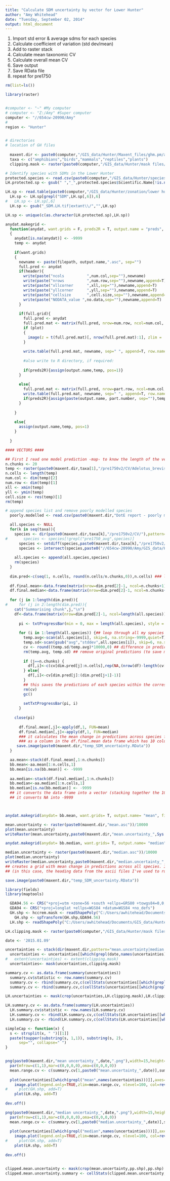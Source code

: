 ```yaml
---
title: "Calculate SDM uncertainty by vector for Lower Hunter"
author: "Amy Whitehead"
date: "Tuesday, September 02, 2014"
output: html_document
---
```



1. Import std error & average sdms for each species
2. Calculate coefficient of variation (std dev/mean)
3. Add to raster stack
4. Calculate mean taxonomic CV
5. Calculate overall mean CV
6. Save output
7. Save RData file
8. repeat for pre1750

```r
rm(list=ls())

library(raster)


#computer <- "~" #My computer
# computer <- "Z:/Amy" #Super computer
computer <- "//654cw-20990/Amy"
# 
region <- "Hunter"


# directories
# location of GH files
 
  maxent.dir <- paste0(computer,"/GIS_data/Hunter/Maxent_files/ghm.pm/all_variables/output/")
  taxa <- c("amphibians","birds","mammals","reptiles","plants")
  clipping.mask <- raster(paste0(computer,"/GIS_data/Hunter/mask files/GH_PM.clipping.mask.tif"))

# Identify species with SDMs in the Lower Hunter
protected.species <- read.csv(paste0(computer,"/GIS_data/Hunter/species point data/IBRA threatened species list.csv"))
LH.protected.sp <- gsub(" ","_",protected.species$Scientific.Name[!is.na(protected.species$lower.hunter)])

LH.sp <- read.table(paste0(computer,"/GIS_data/Hunter/zonation/lower hunter/LH.extant.zonation.spp"),sep="\t")
  LH.sp <- LH.sp[grepl("SDM",LH.sp[,6]),6]
#   LH.sp <- LH.sp[,6]
  LH.sp <- gsub("_SDM.LH.tif|extant\\/","",LH.sp)

LH.sp <- unique(c(as.character(LH.protected.sp),LH.sp))

```

```r

anydat.makegrid <-
  function(anydat, want.grids = F, preds2R = T, output.name = "preds", filepath = NULL, num.col = NULL, num.row = NULL, xll = NULL, yll = NULL, cell.size = NULL, no.data = NULL, plot=F, full.grid=T, part.number=NULL, part.row = NULL, header = T) 
  {
    anydat[is.na(anydat)] <- -9999
    temp <- anydat
    
    if(want.grids)
    {
      newname <- paste(filepath, output.name,".asc", sep="")
      full.pred <- anydat
      if(header){
        write(paste("ncols          ",num.col,sep=""),newname)
        write(paste("nrows          ",num.row,sep=""),newname,append=T)
        write(paste("xllcorner      ",xll,sep=""),newname,append=T)
        write(paste("yllcorner      ",yll,sep=""),newname,append=T)
        write(paste("cellsize       ",cell.size,sep=""),newname,append=T)
        write(paste("NODATA_value ",no.data,sep=""),newname,append=T)
      }
      
      if(full.grid){
        full.pred <- anydat
        full.pred.mat <- matrix(full.pred, nrow=num.row, ncol=num.col, byrow=T)
        if (plot) 
        {
          image(z = t(full.pred.mat)[, nrow(full.pred.mat):1], zlim =  c(0,1), col = rainbow(12))
        }
        
        write.table(full.pred.mat, newname, sep=" ", append=T, row.names=F, col.names=F)
        
        #also write to R directory, if required:
        
        if(preds2R){assign(output.name,temp, pos=1)}
      }
      
      else{
        full.pred.mat <- matrix(full.pred, nrow=part.row, ncol=num.col, byrow=T)
        write.table(full.pred.mat, newname, sep=" ", append=T, row.names=F, col.names=F)
        if(preds2R){assign(paste(output.name, part.number, sep=""),temp, pos=1)}
      }
      
    }
    
    else{
      assign(output.name,temp, pos=1)
    }
    
  }

````

```r

#### VECTORS ####

## First I read one model prediction -map- to know the length of the vector I'll get from reading the raster as a vector (reading by rows basically)
n.chunks <- 20
temp <- raster(paste0(maxent.dir,taxa[1],"/pre1750v2/CV/Adelotus_brevis_avg.asc"))
n.cells <- length(temp)
num.col <- dim(temp)[2]
num.row <- dim(temp)[1]
xll <- xmin(temp)
yll <- ymin(temp)
cell.size <- res(temp)[1]
rm(temp)

# append species list and remove poorly modelled species
  poorly.modelled <- read.csv(paste0(maxent.dir,"DotE report - poorly modelled species.csv"))

  all.species <- NULL
  for(k in seq(taxa)){
    species <- dir(paste0(maxent.dir,taxa[k],"/pre1750v2/CV/"),pattern="_avg.asc$",full.names = T)
#       species <- species[!grepl("pre1750_avg",species)]
      species <- setdiff(species,paste0(maxent.dir,taxa[k],"/pre1750v2/CV/",gsub(" ","_",poorly.modelled$Species),"_avg.asc"))
      species <- intersect(species,paste0("//654cw-20990/Amy/GIS_data/Hunter/Maxent_files/ghm.pm/all_variables/output/",taxa[k],"/pre1750v2/CV/",LH.sp,"_avg.asc"))
    
    all.species <- append(all.species,species)
    rm(species)
  }
     
  dim.pred<-c(seq(1, n.cells, round(n.cells/n.chunks,0)),n.cells) ### length(temp)=14177520. I divide the raster -now vector- in 10 equal parts/chuncks of 1417752 elements each
  
  df.final.mean<-data.frame(matrix(nrow=dim.pred[2]-1, ncol=n.chunks+1))### It will accomodate the mean results in chuncks (columns)
  df.final.median<-data.frame(matrix(nrow=dim.pred[2]-1, ncol=n.chunks+1))### It will accomodate the mean results in chuncks (columns)
    
  for (j in 1:length(dim.pred)){
#     for (j in 2:length(dim.pred)){
    cat("Summarising chunk",j,"\n")
    df<-data.frame(matrix(nrow=dim.pred[2]-1, ncol=length(all.species))) ### data frame that will accomodate the data for each chunck of the original raster across all the 188 species
      
      pi <- txtProgressBar(min = 0, max = length(all.species), style = 3)  
    
      for (i in 1:length(all.species)) {## loop through all my species     
        temp.avg<-scan(all.species[i], skip=6, na.string=-9999,quiet=T) ## species prediction using EXT covariates
        temp.sd<-scan(gsub("avg","stddev",all.species[i]), skip=6, na.string=-9999,quiet=T) ## species prediction using AVG covariates
        cv <- round((temp.sd/temp.avg)*10000,0) ## difference in predictions between EXT and AVG approaches
        rm(temp.avg, temp.sd) ## remove original predictions (to save memory!)
        
        if (j==n.chunks) {
          df[,i]<-c(cv[dim.pred[j]:n.cells],rep(NA,(nrow(df)-length(cv[dim.pred[j]:n.cells]))))
        } else{
          df[,i]<-cv[dim.pred[j]:(dim.pred[j+1]-1)]
        } 
        ## this saves the predictions of each species within the corresponding chunk of the raster
        rm(cv)
        gc()
        
        setTxtProgressBar(pi, i)
      }
      
    close(pi)
       
      df.final.mean[,j]<-apply(df,1, FUN=mean)
      df.final.median[,j]<-apply(df,1, FUN=median)
      ### it calculates the mean change in predictions across species for each raster chunck and save these mean values 
      ### as a column in the df.final.mean data frame which has 10 columns (one for each raster chunck)
     save.image(paste0(maxent.dir,"temp_SDM_uncertainty.RData"))  
  }
```

```r
  
  aa.mean<-stack(df.final.mean[,1:n.chunks])
  bb.mean<-aa.mean[1:n.cells,1]
  bb.mean[is.na(bb.mean)] <- -9999
  
  aa.median<-stack(df.final.median[,1:n.chunks])
  bb.median<-aa.median[1:n.cells,1]
  bb.median[is.na(bb.median)] <- -9999
  ## it converts the data frame into a vector (stacking together the 10 columns of the df.final.mean data frame);
  ## it converts NA into -9999



anydat.makegrid(anydat= bb.mean, want.grids= T, output.name= "mean", filepath = maxent.dir, num.col=num.col, num.row=num.row, xll=xll, yll=yll, cell.size=cell.size, no.data = -9999, plot=F)

mean.uncertainty <- raster(paste0(maxent.dir,"mean.asc"))/10000
plot(mean.uncertainty)
writeRaster(mean.uncertainty,paste0(maxent.dir,"mean.uncertainty_",Sys.Date(),".tif"),overwrite=T)

anydat.makegrid(anydat= bb.median, want.grids= T, output.name= "median", filepath = maxent.dir, num.col=num.col, num.row=num.row, xll=xll, yll=yll, cell.size=cell.size, no.data = -9999, plot=F)

median.uncertainty <- raster(paste0(maxent.dir,"median.asc"))/10000
plot(median.uncertainty)
writeRaster(median.uncertainty,paste0(maxent.dir,"median.uncertainty_",Sys.Date(),".tif"),overwrite=T)
## creates a grid with mean change in predictions across all species. It needs the information of the six heading columns of an ascii file
## (in this case, the heading data from the ascii files I've used to run MaxEnt)

save.image(paste0(maxent.dir,"temp_SDM_uncertainty.RData"))

```

```r
library(fields)
library(maptools)

  GDA94.56 <- CRS("+proj=utm +zone=56 +south +ellps=GRS80 +towgs84=0,0,0,0,0,0,0 +units=m +no_defs")
  GDA94 <- CRS("+proj=longlat +ellps=WGS84 +datum=WGS84 +no_defs")
  GH.shp <- hccrem.mask <- readShapePoly("C:/Users/awhitehead/Documents/GIS_data/Hunter/Plans/HCCREMS_AreaOfInterest/HCCREMS_AoI.shp", proj4=GDA94)
    GH.shp <- spTransform(GH.shp,GDA94.56)
  LH.shp <- readShapePoly("C:/Users/awhitehead/Documents/GIS_data/Hunter/All data from harddrive/From DO/OEH_Lower_Hunter_18122012/Administrative/LHRS_Study_Area.shp", proj4=GDA94.56)

LH.clipping.mask <- raster(paste0(computer,"/GIS_data/Hunter/mask files/LH.clipping.mask.tif"))

date <- '2015.01.09'

uncertainties <- stack(dir(maxent.dir,pattern="mean.uncertainty|median.uncertainty",full.names=T))
  uncertainties <- uncertainties[[which(grepl(date,names(uncertainties)))]]
#   extent(uncertainties) <- extent(clipping.mask) 
  uncertainties<- mask(uncertainties,clipping.mask)

summary.cv <- as.data.frame(summary(uncertainties))
  summary.cv$statistic <- row.names(summary.cv)
  summary.cv <- rbind(summary.cv,c(cellStats(uncertainties[[which(grepl("mean",names(uncertainties)))]],mean),cellStats(uncertainties[[which(grepl("median",names(uncertainties)))]],mean),"mean"))
  summary.cv <- rbind(summary.cv,c(cellStats(uncertainties[[which(grepl("mean",names(uncertainties)))]],sd),cellStats(uncertainties[[which(grepl("median",names(uncertainties)))]],sd),"sd"))

LH.uncertainties <- mask(crop(uncertainties,LH.clipping.mask),LH.clipping.mask)

LH.summary.cv <- as.data.frame(summary(LH.uncertainties))
  LH.summary.cv$statistic <- row.names(LH.summary.cv)
  LH.summary.cv <- rbind(LH.summary.cv,c(cellStats(LH.uncertainties[[which(grepl("mean",names(LH.uncertainties)))]],mean),cellStats(LH.uncertainties[[which(grepl("median",names(LH.uncertainties)))]],mean),"mean"))
  LH.summary.cv <- rbind(LH.summary.cv,c(cellStats(LH.uncertainties[[which(grepl("mean",names(LH.uncertainties)))]],sd),cellStats(LH.uncertainties[[which(grepl("median",names(LH.uncertainties)))]],sd),"sd"))

simpleCap <- function(x) {
  s <- strsplit(x, " ")[[1]]
  paste(toupper(substring(s, 1,1)), substring(s, 2),
      sep="", collapse=" ")
}


png(paste0(maxent.dir,"mean uncertainty_",date,".png"),width=15,height=10,units="cm",res=300,pointsize=12,bg="transparent")
  par(mfrow=c(1,1),mar=c(0,0,0,0),oma=c(0,0,0,0))
  mean.range.cv <- c(summary.cv[1,paste0("mean.uncertainty_",date)],summary.cv[5,paste0("mean.uncertainty_",date)])
  
  plot(uncertainties[[which(grepl("mean",names(uncertainties)))]],axes=F,box=F,legend=F,col=rev(grey((1:90)/100)),zlim=mean.range.cv)
    image.plot(legend.only=TRUE,zlim=mean.range.cv, nlevel=100, col=rev(grey((1:90)/100)),axis.args=list(at=mean.range.cv, labels=c(paste0("Low","\n","(CV=",round(mean.range.cv[1],2),")"),paste0("High","\n","(CV=",round(mean.range.cv[2],2),")")), cex.axis=0.7,adj=0.5),legend.args=list(text='Predictive uncertainty', side=2, font=2, line=0.75, cex=0.7),legend.width=0.55,legend.shrink=0.5)
#     plot(GH.shp, add=T)
    plot(LH.shp, add=T)
    
dev.off()

png(paste0(maxent.dir,"median uncertainty_",date,".png"),width=15,height=10,units="cm",res=300,pointsize=12,bg="transparent")
  par(mfrow=c(1,1),mar=c(0,0,0,0),oma=c(0,0,0,0))
  mean.range.cv <- c(summary.cv[1,paste0("median.uncertainty_",date)],summary.cv[5,paste0("median.uncertainty_",date)])
  
  plot(uncertainties[[which(grepl("median",names(uncertainties)))]],axes=F,box=F,legend=F,col=rev(grey((1:90)/100)),zlim=mean.range.cv)
    image.plot(legend.only=TRUE,zlim=mean.range.cv, nlevel=100, col=rev(grey((1:90)/100)),axis.args=list(at=mean.range.cv, labels=c(paste0("Low","\n","(CV=",round(mean.range.cv[1],2),")"),paste0("High","\n","(CV=",round(mean.range.cv[2],2),")")), cex.axis=0.7,adj=0.5),legend.args=list(text='Predictive uncertainty', side=2, font=2, line=0.75, cex=0.7),legend.width=0.55,legend.shrink=0.5)
#     plot(GH.shp, add=T)
    plot(LH.shp, add=T)
    
dev.off()


clipped.mean.uncertainty <- mask(crop(mean.uncertainty,pp.shp),pp.shp)
clipped.mean.uncertainty.summary <- cellStats(clipped.mean.uncertainty,summary)/10000


```